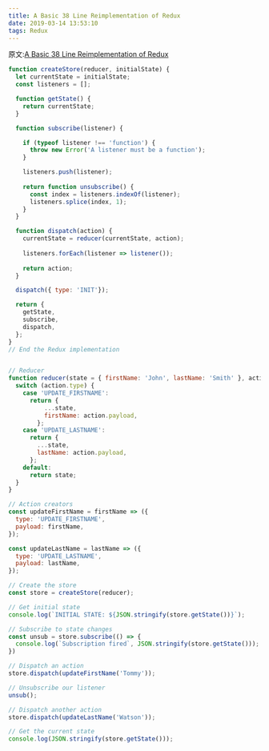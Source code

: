 ```yaml
---
title: A Basic 38 Line Reimplementation of Redux
date: 2019-03-14 13:53:10
tags: Redux
---
```


原文:[A Basic 38 Line Reimplementation of Redux](https://repl.it/@dericgw/ReduxRecreated)

```javascript
function createStore(reducer, initialState) {
  let currentState = initialState;
  const listeners = [];

  function getState() {
    return currentState;
  }

  function subscribe(listener) {

    if (typeof listener !== 'function') {
      throw new Error('A listener must be a function');
    }

    listeners.push(listener);
    
    return function unsubscribe() {
      const index = listeners.indexOf(listener);
      listeners.splice(index, 1);
    }
  }

  function dispatch(action) {
    currentState = reducer(currentState, action);
    
    listeners.forEach(listener => listener());
    
    return action;
  }

  dispatch({ type: 'INIT'});

  return {
    getState,
    subscribe,
    dispatch,
  };
}
// End the Redux implementation


// Reducer
function reducer(state = { firstName: 'John', lastName: 'Smith' }, action) {
  switch (action.type) {
    case 'UPDATE_FIRSTNAME':
      return {
          ...state,
          firstName: action.payload,
        };
    case 'UPDATE_LASTNAME':
      return {
        ...state,
        lastName: action.payload,
      };
    default:
      return state;
  }
}

// Action creators
const updateFirstName = firstName => ({
  type: 'UPDATE_FIRSTNAME',
  payload: firstName,
});

const updateLastName = lastName => ({
  type: 'UPDATE_LASTNAME',
  payload: lastName,
});

// Create the store
const store = createStore(reducer);

// Get initial state
console.log(`INITIAL STATE: ${JSON.stringify(store.getState())}`);

// Subscribe to state changes
const unsub = store.subscribe(() => {
  console.log(`Subscription fired`, JSON.stringify(store.getState()));
})

// Dispatch an action
store.dispatch(updateFirstName('Tommy'));

// Unsubscribe our listener
unsub();

// Dispatch another action
store.dispatch(updateLastName('Watson'));

// Get the current state
console.log(JSON.stringify(store.getState()));
```